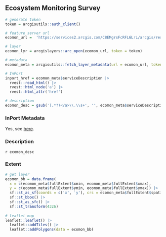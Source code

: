 ## Ecosystem Monitoring Survey

```r
# generate token
token = arcgisutils::auth_client()

# feature server url
ecomon_url =  'https://services2.arcgis.com/C8EMgrsFcRFL6LrL/arcgis/rest/services/Ecosystem_Monitoring_Strata/FeatureServer/'

# layer
ecomon_lyr = arcgislayers::arc_open(ecomon_url, token = token)

# metadata
ecomon_meta = arcgisutils::fetch_layer_metadata(url = ecomon_url, token = token)
```

```r
# InPort
inport_href = ecomon_meta$serviceDescription |>
  rvest::read_html() |>
  rvest::html_node('a') |>
  rvest::html_attr('href')

# description
ecomon_desc = gsub('(.*?)</a>\\.\\s+', '', ecomon_meta$serviceDescription)
```

### InPort Metadata

Yes, see [here](`r inport_href`).

### Description

`r ecomon_desc`

### Extent

```r
# get layer
ecomon_bb = data.frame(
  x = c(ecomon_meta$fullExtent$xmin, ecomon_meta$fullExtent$xmax), 
  y = c(ecomon_meta$fullExtent$ymin, ecomon_meta$fullExtent$ymax)) |>
  sf::st_as_sf(coords = c('x', 'y'), crs = ecomon_meta$fullExtent$spatialReference$latestWkid) |>
  sf::st_bbox() |>
  sf::st_as_sfc() |>
  sf::st_transform(4326)
  
# leaflet map
leaflet::leaflet() |>
  leaflet::addTiles() |>
  leaflet::addPolygons(data = ecomon_bb)
```
